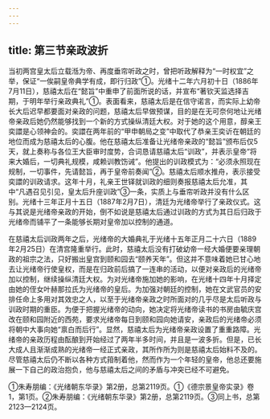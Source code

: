 ```yaml
---
---
---
```

title: 第三节亲政波折
---



当初两宫皇太后立载湉为帝、再度垂帘听政之时，曾把听政解释为“一时权宜”之举，保证“一俟嗣皇帝典学有成，即行归政”①。光绪十二年六月初十日（1886年7月11日），慈禧太后在“懿旨”中重申了前面所说的话，并宣布“著钦天监选择吉期，于明年举行亲政典礼”①。表面看来，慈禧太后是在信守诺言，而实际上幼帝长大后迟早都要面对亲政的问题，慈禧太后早做预谋，目的是在无可奈何地让光绪帝亲政后她仍然能够找到一个新的方式操纵清廷大权。对于她的这个用意，醇亲王奕譞是心领神会的。奕譞在两年前的“甲申朝局之变”中取代了恭亲王奕䜣在朝廷的地位而成为慈禧太后的心腹。他在慈禧太后准备让光绪帝亲政的“懿旨”颁布后仅5天，就上奏称与各位王大臣审时度势，合词恳请慈禧太后“训政”，并表示皇帝“将来大婚后，一切典礼规模，咸赖训教饬诫”。他提出的训政模式为：“必须永照现在规制，一切事件，先请懿旨，再于皇帝前奏闻”②。慈禧太后顺水推舟，表示接受奕譞的训政请求。这年十月，礼亲王世铎就训政的细则奏报慈禧太后允准，其中“凡遇召见引见，皇太后升座训政”③一条，实质上与垂帘听政并没有什么区别。光绪十三年正月十五日（1887年2月7日），清廷为光绪帝举行了亲政仪式。这与其说是光绪帝亲政的开始，倒不如说是慈禧太后通过训政的方式为其日后归政于光绪帝而铺平了一条能够长期对皇帝加以控制的通道。

在慈禧太后训政两年之后，光绪帝的大婚典礼于光绪十五年正月二十六日（1889年2月25日）在清宫隆重举行。此时，慈禧太后没有打破幼帝一经大婚便要亲理朝政的祖宗之法，只好搬出皇宫到颐和园去“颐养天年”。但这并不意味着她已甘心地去让光绪帝行使皇权，而是在归政前后搞了一连串的活动，以便对亲政后的光绪帝加以控制，继续操纵清廷大权。为对光绪帝施加她的影响，在光绪十四年十月择定由她的侄女叶赫那拉氏为光绪帝的皇后。为加强对朝廷的控制，她在文武官员的安排任命上多用对其效忠之人，以至于光绪帝亲政之时所面对的几乎尽是太后听政与训政时期的重臣。为便于把握光绪帝的动向，她决定将光绪帝读书的书房由毓庆宫改在颐和园附近的西苑，要求光绪帝每日到颐和园向她请安，亲政后的光绪帝必须将朝中大事向她“禀白而后行”。显然，慈禧太后为光绪帝亲政设置了重重路障。光绪帝的亲政历程由酝酿到开始经过了两年半多时间，并且是一波多折。但是，已长大成人且渐渐成熟的光绪帝一经正式亲政，其所作所为则是慈禧太后始料不及的。尽管慈禧太后仍不断以各种方式箝制着他，然而作为一个年轻的皇帝，他总还要施展一下自己的政治抱负，他与慈禧太后之间的矛盾与冲突已经不可避免。

①朱寿朋编：《光绪朝东华录》第2册，总第2119页。①《德宗景皇帝实录》卷1，第1页。②朱寿朋编：《光绪朝东华录》第2册，总第2119页。③同上书，总第2123—2124页。
